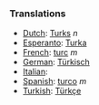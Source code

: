 ===Translations===
*[[Dutch]]: [[Turks]] ''n''
*[[Esperanto]]: [[Turka]]
*[[French]]: [[turc]] ''m''
*[[German]]: [[Türkisch]]
*[[Italian]]: [[]]
*[[Spanish]]: [[turco]] ''m''
*[[Turkish]]: [[Türkçe]]